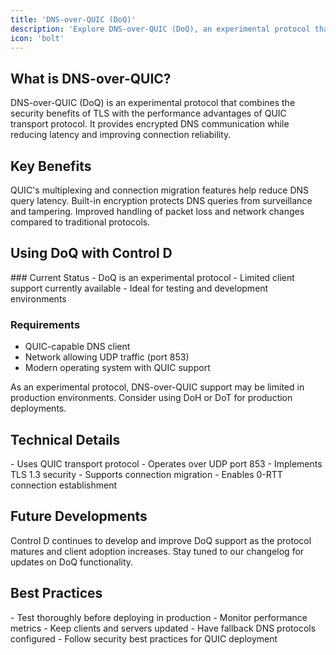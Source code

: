 ```yaml
---
title: 'DNS-over-QUIC (DoQ)'
description: 'Explore DNS-over-QUIC (DoQ), an experimental protocol that leverages TLS over QUIC for secure and efficient DNS resolution.'
icon: 'bolt'
---
```


## What is DNS-over-QUIC?

<Info>
DNS-over-QUIC (DoQ) is an experimental protocol that combines the security benefits of TLS with the performance advantages of QUIC transport protocol. It provides encrypted DNS communication while reducing latency and improving connection reliability.
</Info>

## Key Benefits

<Steps>
  <Step title="Reduced Latency">
    QUIC's multiplexing and connection migration features help reduce DNS query latency.
  </Step>
  <Step title="Enhanced Privacy">
    Built-in encryption protects DNS queries from surveillance and tampering.
  </Step>
  <Step title="Better Performance">
    Improved handling of packet loss and network changes compared to traditional protocols.
  </Step>
</Steps>

## Using DoQ with Control D

<Accordion title="Implementation Notes">
  ### Current Status
  - DoQ is an experimental protocol
  - Limited client support currently available
  - Ideal for testing and development environments

  ### Requirements
  - QUIC-capable DNS client
  - Network allowing UDP traffic (port 853)
  - Modern operating system with QUIC support
</Accordion>

<Warning>
As an experimental protocol, DNS-over-QUIC support may be limited in production environments. Consider using DoH or DoT for production deployments.
</Warning>

## Technical Details

<Card title="Protocol Specifications">
  - Uses QUIC transport protocol
  - Operates over UDP port 853
  - Implements TLS 1.3 security
  - Supports connection migration
  - Enables 0-RTT connection establishment
</Card>

## Future Developments

<Info>
Control D continues to develop and improve DoQ support as the protocol matures and client adoption increases. Stay tuned to our changelog for updates on DoQ functionality.
</Info>

## Best Practices

<Card title="Implementation Guidelines">
  - Test thoroughly before deploying in production
  - Monitor performance metrics
  - Keep clients and servers updated
  - Have fallback DNS protocols configured
  - Follow security best practices for QUIC deployment
</Card> 